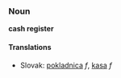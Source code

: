 === Noun ===
'''cash register'''
==== Translations ====
*Slovak: [[pokladnica]] ''f'', [[kasa]] ''f''